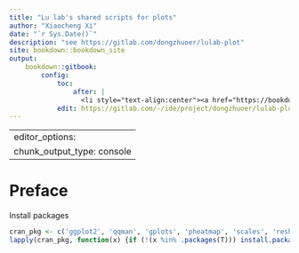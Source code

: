 ```yaml
--- 
title: "Lu lab's shared scripts for plots"
author: "Xiaocheng Xi"
date: "`r Sys.Date()`"
description: "see https://gitlab.com/dongzhuoer/lulab-plot"
site: bookdown::bookdown_site
output:
    bookdown::gitbook:
        config:
            toc:
                after: |
                  <li style="text-align:center"><a href="https://bookdown.org" target="blank">Published with bookdown</a></li>
            edit: https://gitlab.com/-/ide/project/dongzhuoer/lulab-plot/edit/master/-/%s
---
```

---
editor_options: 
  chunk_output_type: console
---



# Preface {-}

Install packages

```r
cran_pkg <- c('ggplot2', 'qqman', 'gplots', 'pheatmap', 'scales', 'reshape2', 'RColorBrewer', 'plotrix')
lapply(cran_pkg, function(x) {if (!(x %in% .packages(T))) install.packages(x)})
```






